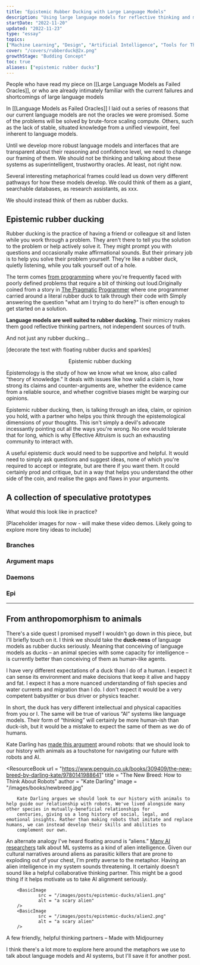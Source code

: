 ```yaml
---
title: "Epistemic Rubber Ducking with Large Language Models"
description: "Using large language models for reflective thinking and metacognition, rather than generating facts or final outputs"
startDate: "2022-11-20"
updated: "2022-11-23"
type: "essay"
topics:
["Machine Learning", "Design", "Artificial Intelligence", "Tools for Thought"]
cover: "/covers/rubberduck@2x.png"
growthStage: "Budding Concept"
toc: true
aliases: ["epistemic rubber ducks"]
---
```


<AssumedAudience >
		People who have read my piece on [[Large Language Models as Failed Oracles]],
		or who are already intimately familiar with the current failures and
		shortcomings of large language models
</AssumedAudience >

<Spacer size = "small" />

In [[Language Models as Failed Oracles]] I laid out a series of reasons that our current language models are not the oracles we were promised. Some of the problems will be solved by brute-force scaling compute. Others, such as the lack of stable, situated knowledge from a unified viewpoint, feel inherent to language models.

Until we develop more robust language models and interfaces that are transparent about their reasoning and confidence level, we need to change our framing of them. We should not be thinking and talking about these systems as superintelligent, trustworthy oracles. At least, not right now.

Several interesting metaphorical frames could lead us down very different pathways for how these models develop. We could think of them as a giant, searchable databases, as research assistants, as xxx.

We should instead think of them as rubber ducks.

<BasicImage
		src = "/images/posts/epistemic-ducks/duck1.jpg"
		width = "550px"
		margin = "2rem auto 0"
/>

## Epistemic rubber ducking

Rubber ducking is the practice of having a friend or colleague sit and listen while you work through a problem. They aren't there to tell you the solution to the problem or help actively solve it. They might prompt you with questions and occasionally make affirmational sounds. But their primary job is to help you solve their problem yourself. They're like a rubber duck, quietly listening, while you talk yourself out of a hole.

The term comes [from programming](https://en.wikipedia.org/wiki/Rubber_duck_debugging) where you're frequently faced with poorly defined problems that require a bit of thinking out loud.<Footnote idName={10}>Originally coined from a story in [The Pragmatic](https://pragprog.com/titles/tpp20/the-pragmatic-programmer-20th-anniversary-edition/) [Programmer](https://pragprog.com/titles/tpp20/the-pragmatic-programmer-20th-anniversary-edition/) where one programmer carried around a literal rubber duck to talk through their code with</Footnote> Simply answering the question "what am I trying to do here?" is often enough to get started on a solution.

**Language models are well suited to rubber ducking.** Their mimicry makes them good reflective thinking partners, not independent sources of truth.

And not just any rubber ducking...

[decorate the text with floating rubber ducks and sparkles]

<Center >
		<span style = {{ fontSize: "3rem", color: "goldenrod", marginBottom: "3rem" }} >
				Epistemic rubber ducking
		</span >
</Center >

Epistemology is the study of how we know what we know, also called “theory of knowledge.” It deals with issues like how valid a claim is, how strong its claims and counter-arguments are, whether the evidence came from a reliable source, and whether cognitive biases might be warping our opinions.

Epistemic rubber ducking, then, is talking through an idea, claim, or opinion you hold, with a partner who helps you think through the epistemological dimensions of your thoughts. This isn't simply a devil's advocate incessantly pointing out all the ways you're wrong. <Footnote idName={11}>No one would tolerate that for long, which is why Effective Altruism is such an exhausting community to interact with.</Footnote>

A useful epistemic duck would need to be supportive and helpful. It would need to simply ask questions and suggest ideas, none of which you're required to accept or integrate, but are there if you want them. It could certainly prod and critique, but in a way that helps you understand the other side of the coin, and realise the gaps and flaws in your arguments.

## A collection of speculative prototypes

What would this look like in practice?

[Placeholder images for now - will make these video demos. Likely going to explore more tiny ideas to include]

### Branches

<BasicImage width = "800px" src = "/images/posts/epistemic-ducks/demo2.jpg" />

### Argument maps

<BasicImage width = "800px" src = "/images/posts/epistemic-ducks/demo2.jpg" />

### Daemons

<BasicImage width = "800px" src = "/images/posts/epistemic-ducks/demo1.jpg" />

### Epi

<BasicImage width = "800px" src = "/images/posts/epistemic-ducks/demo3.jpg" />

---

## From anthropomorphism to animals

There's a side quest I promised myself I wouldn't go down in this piece, but I'll briefly touch on it. I think we should take the **duck-ness** of language models as rubber ducks seriously. Meaning that conceiving of language models as ducks – an animal species with some capacity for intelligence – is currently better than conceiving of them as human-like agents.

I have very different expectations of a duck than I do of a human. I expect it can sense its environment and make decisions that keep it alive and happy and fat. I expect it has a more nuanced understanding of fish species and water currents and migration than I do. I don't expect it would be a very competent babysitter or bus driver or physics teacher.

In short, the duck has very different intellectual and physical capacities from you or I. The same will be true of various “AI” systems like language models. Their form of “thinking” will certainly be more human-ish than duck-ish, but it would be a mistake to expect the same of them as we do of humans.

Kate Darling has [made this argument](https://www.penguin.co.uk/books/309409/the-new-breed-by-darling-kate/9780141988641) around robots: that we should look to our history with animals as a touchstone for navigating our future with robots and AI.

<ResourceBook
		url = "https://www.penguin.co.uk/books/309409/the-new-breed-by-darling-kate/9780141988641"
		title = "The New Breed: How to Think About Robots"
		author = "Kate Darling"
		image = "/images/books/newbreed.jpg"
>

		Kate Darling argues we should look to our history with animals to help guide our relationship with robots. We've lived alongside many other species in mutually-beneficial relationships for
		centuries, giving us a long history of social, legal, and emotional insights. Rather than making robots that imitate and replace humans, we can instead develop their skills and abilities to
		complement our own.

</ResourceBook >

<Spacer size = "xs" />

An alternate analogy I've heard floating around is “aliens.” [Many AI](https://youtu.be/sFBfrZ-N3G4?t=929) [researchers](https://www.youtube.com/watch?v=cdiD-9MMpb0&t=391s) talk about ML systems as a kind of alien intelligence. Given our cultural narratives around aliens as parasitic killers that are prone to exploding out of your chest, I'm pretty averse to the metaphor. Having an alien intelligence in my system sounds threatening. It certainly doesn't sound like a helpful collaborative thinking partner. <Footnote idName={12}>This might be a good thing if it helps motivate us to take AI alignment seriously.</Footnote>

<TwoColumn maxWidth = "950px" alignItems = "top" >

		<BasicImage
				src = "/images/posts/epistemic-ducks/alien1.png"
				alt = "a scary alien"
		/>
		<BasicImage
				src = "/images/posts/epistemic-ducks/alien2.png"
				alt = "a scary alien"
		/>

</TwoColumn >

<Subtext >
		A few friendly, helpful thinking partners – Made with Midjourney
</Subtext >

I think there's a lot more to explore here around the metaphors we use to talk about language models and AI systems, but I'll save it for another post.
